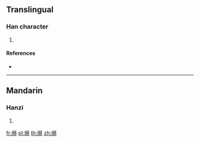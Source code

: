 {{character info/new}}
==Translingual==

===Han character===
{{Han char|rn=86|rad=火|as=11|sn=15|four=97827|canj=FHDN}}

# {{defn|Han|sort=火11}}

====References====
* {{Han ref|kx=0680.380|dkj=19349|dj=1092.140|hdz=32229.040|uh=71AA|ud=29098|bh=E66F|bd=58991}}

----

==Mandarin==

===Hanzi===
{{cmn-hanzi|pin=[[yí]] ([[yi2]])|wg=i<sup>2</sup>}}

# {{defn|lang=cmn|sort=火11}}

[[fr:熪]]
[[pl:熪]]
[[th:熪]]
[[zh:熪]]